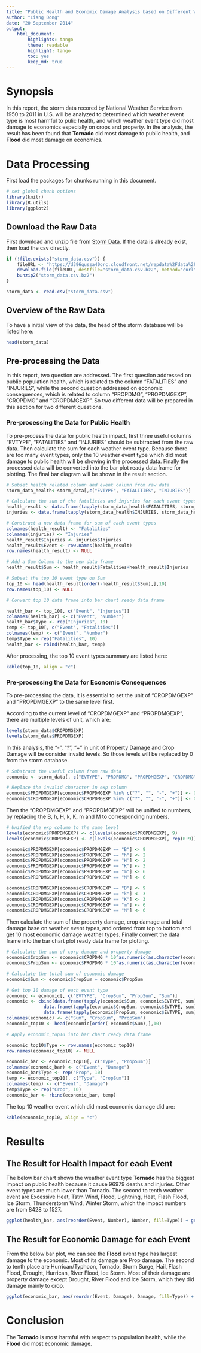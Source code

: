 ```yaml
---
title: "Public Health and Economic Damage Analysis based on Different Weather Event Type From 1950 to 2011 in U.S."
author: "Liang Dong"
date: "20 September 2014"
output: 
    html_document:
        highlights: tango
        theme: readable
        highlight: tango
        toc: yes
        keep_md: true
---
```

# Synopsis

In this report, the storm data recored by National Weather Service from 1950 to 2011 in U.S.  will be analyzed to determined which weather event type is most harmful to pulic health, and which weather event type did most damage to economics especially on crops and property. In the analysis, the result has been found that **Tornado** did most damage to public health, and **Flood** did most damage on economics.

# Data Processing

First load the packages for chunks running in this document.

```r
# set global chunk options
library(knitr)
library(R.utils)
library(ggplot2)
```

## Download the Raw Data

First download and unzip file from [Storm Data](https://d396qusza40orc.cloudfront.net/repdata%2Fdata%2FStormData.csv.bz2). If the data is already exist, then load the csv directly.

```r
if (!file.exists("storm_data.csv")) {
    fileURL <- "https://d396qusza40orc.cloudfront.net/repdata%2Fdata%2FStormData.csv.bz2"
    download.file(fileURL, destfile="storm_data.csv.bz2", method="curl")
    bunzip2("storm_data.csv.bz2")    
}

storm_data <- read.csv("storm_data.csv")
```

## Overview of the Raw Data

To have a initial view of the data, the head of the storm database will be listed here:

```r
head(storm_data)
```

## Pre-processing the Data

In this report, two question are addressed. The first question addressed on public population health, which is related to the column "FATALITIES" and "INJURIES", while the second question addressed on economic consequences, which is related to column "PROPDMG", "PROPDMGEXP", "CROPDMG" and "CROPDMGEXP". So two different data will be prepared in this section for two different questions.

### Pre-processing the Data for Public Health

To pre-process the data for public health impact, first three useful columns "EVTYPE", "FATALITIES" and "INJURIES" should be subtracted from the raw data. Then calculate the sum for each weather event type. Because there are too many event types, only the 10 weather event type which did most damage to public health will be showing in the processed data. Finally the processed data will be converted into the bar plot ready data frame for plotting. The final bar diagram will be shown in the result section.

```r
# Subset health related column and event column from raw data
storm_data_health<-storm_data[,c("EVTYPE", "FATALITIES", "INJURIES")]

# Calculate the sum of the fatalities and injuries for each event types
health_result <- data.frame(tapply(storm_data_health$FATALITIES, storm_data_health$EVTYPE, sum))
injuries <- data.frame(tapply(storm_data_health$INJURIES, storm_data_health$EVTYPE, sum), row.names = NULL)

# Construct a new data frame for sum of each event types
colnames(health_result) <- "Fatalities"
colnames(injuries) <- "Injuries"
health_result$Injuries <- injuries$Injuries
health_result$Event <- row.names(health_result)
row.names(health_result) <- NULL

# Add a Sum Column to the new data frame
health_result$Sum <- health_result$Fatalities+health_result$Injuries

# Subset the top 10 event type on Sum
top_10 <- head(health_result[order(-health_result$Sum),],10)
row.names(top_10) <- NULL

# Convert top 10 data frame into bar chart ready data frame

health_bar <- top_10[, c("Event", "Injuries")] 
colnames(health_bar) <- c("Event", "Number") 
health_bar$Type <- rep("Injuries", 10)
temp <- top_10[, c("Event", "Fatalities")]
colnames(temp) <- c("Event", "Number") 
temp$Type <- rep("Fatalities", 10)
health_bar <- rbind(health_bar, temp)
```

After processing, the top 10 event types summary are listed here:

```r
kable(top_10, align = "c")
```

### Pre-processing the Data for Economic Consequences

To pre-processing the data, it is essential to set the unit of "CROPDMGEXP" and "PROPDMGEXP" to the same level first.

According to the current level of "CROPDMGEXP" and "PROPDMGEXP", there are multiple levels of unit, which are:

```r
levels(storm_data$CROPDMGEXP)
levels(storm_data$PROPDMGEXP)
```

In this analysis, the "-", "?", "+" in unit of Property Damage and Crop Damage will be consider invalid levels. So those levels will be replaced by 0 from the storm database.

```r
# Substract the useful column from raw data
economic <- storm_data[, c("EVTYPE", "PROPDMG", "PROPDMGEXP", "CROPDMG", "CROPDMGEXP")]

# Replace the invalid character in exp column
economic$PROPDMGEXP[economic$PROPDMGEXP %in% c("?", "", "-", "+")] <- 0
economic$CROPDMGEXP[economic$CROPDMGEXP %in% c("?", "", "-", "+")] <- 0
```

Then the "CROPDMGEXP" and "PROPDMGEXP" will be unified to numbers, by replacing the B, h, H, k, K, m and M to corresponding numbers. 

```r
# Unified the exp column to the same level
levels(economic$PROPDMGEXP) <- c(levels(economic$PROPDMGEXP), 9)
levels(economic$CROPDMGEXP) <- c(levels(economic$CROPDMGEXP), rep(0:9))

economic$PROPDMGEXP[economic$PROPDMGEXP == "B"] <- 9
economic$PROPDMGEXP[economic$PROPDMGEXP == "h"] <- 2
economic$PROPDMGEXP[economic$PROPDMGEXP == "H"] <- 2
economic$PROPDMGEXP[economic$PROPDMGEXP == "K"] <- 3
economic$PROPDMGEXP[economic$PROPDMGEXP == "m"] <- 6
economic$PROPDMGEXP[economic$PROPDMGEXP == "M"] <- 6

economic$CROPDMGEXP[economic$CROPDMGEXP == "B"] <- 9
economic$CROPDMGEXP[economic$CROPDMGEXP == "k"] <- 3
economic$CROPDMGEXP[economic$CROPDMGEXP == "K"] <- 3
economic$CROPDMGEXP[economic$CROPDMGEXP == "m"] <- 6
economic$CROPDMGEXP[economic$CROPDMGEXP == "M"] <- 6
```

Then calculate the sum of the property damage, crop damage and total damage base on weather event types, and ordered from top to bottom and get 10 most economic damage weather types. Finally convert the data frame into the bar chart plot ready data frame for plotting.

```r
# Calculate the sum of corp damage and property damage
economic$CropSum <- economic$CROPDMG * 10^as.numeric(as.character(economic$CROPDMGEXP))
economic$PropSum <- economic$PROPDMG * 10^as.numeric(as.character(economic$PROPDMGEXP))

# Calculate the total sum of economic damage
economic$Sum <- economic$CropSum + economic$PropSum

# Get top 10 damage of each event type
economic <- economic[, c("EVTYPE", "CropSum", "PropSum", "Sum")]
economic <- cbind(data.frame(tapply(economic$Sum, economic$EVTYPE, sum)), 
              data.frame(tapply(economic$CropSum, economic$EVTYPE, sum)),
              data.frame(tapply(economic$PropSum, economic$EVTYPE, sum)))
colnames(economic) <- c("Sum", "CropSum", "PropSum")
economic_top10 <- head(economic[order(-economic$Sum),],10)

# Apply economic_top10 into bar chart ready data frame

economic_top10$Type <- row.names(economic_top10)
row.names(economic_top10) <- NULL

economic_bar <- economic_top10[, c("Type", "PropSum")] 
colnames(economic_bar) <- c("Event", "Damage") 
economic_bar$Type <- rep("Prop", 10)
temp <- economic_top10[, c("Type", "CropSum")]
colnames(temp) <- c("Event", "Damage") 
temp$Type <- rep("Crop", 10)
economic_bar <- rbind(economic_bar, temp)
```

The top 10 weather event which did most economic damage did are:

```r
kable(economic_top10, align = "c")
```

# Results

## The Result for Health Impact for each Event

The below bar chart shows the weather event type **Tornado** has the biggest impact on public health because it cause 96979 deaths and injuries. Other event types are much lower than Tornado. The second to tenth weather event are Excessive Heat, Tstm Wind, Flood, Lightning, Heat, Flash Flood, Ice Storm, Thunderstorm Wind, Winter Storm, which the impact numbers are from 8428 to 1527.

```r
ggplot(health_bar, aes(reorder(Event, Number), Number, fill=Type)) + geom_bar(stat="identity") + theme(axis.text.x = element_text(angle = 45, hjust = 1)) + xlab("Event Types") + ylab("Sum of Fatalities and Injuries") + ggtitle("Top Public Health Impact by\n Different Weather Types in U.S.\n 1950 - 2011")
```

## The Result for Economic Damage for each Event

From the below bar plot, we can see the **Flood** event type has largest damage to the economic. Most of its damage are Prop damage. The second to tenth place are Hurrican/Typhoon, Tornado, Storm Surge, Hail, Flash Flood, Drought, Hurrican, River Flood, Ice Storm. Most of their damage are property damage except Drought, River Flood and Ice Storm, which they did damage mainly to crop.

```r
ggplot(economic_bar, aes(reorder(Event, Damage), Damage, fill=Type)) + geom_bar(stat="identity") + theme(axis.text.x = element_text(angle = 45, hjust = 1)) + xlab("Event Types") + ylab("Sum of Economic Damage") + ggtitle("Economic Damage by\n Different Weather Types in U.S.\n 1950 - 2011")
```

# Conclusion

The **Tornado** is most harmful with respect to population health, while the **Flood** did most economic damage.

